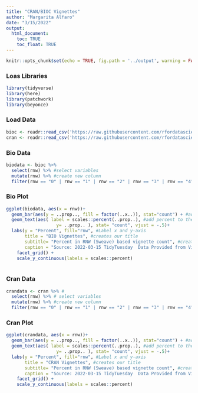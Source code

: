 ```yaml
---
title: "CRAN/BIOC Vignettes"
author: "Margarita Alfaro"
date: "3/15/2022"
output: 
  html_document:
    toc: TRUE
    toc_float: TRUE
---
```


```r
knitr::opts_chunk$set(echo = TRUE, fig.path = '../output', warning = FALSE, message = FALSE)
```

### Loas Libraries ###
```r
library(tidyverse)
library(here)
library(patchwork)
library(beyonce)
```

### Load Data ###
```r
bioc <- readr::read_csv('https://raw.githubusercontent.com/rfordatascience/tidytuesday/master/data/2022/2022-03-15/bioc.csv')
cran <- readr::read_csv('https://raw.githubusercontent.com/rfordatascience/tidytuesday/master/data/2022/2022-03-15/cran.csv')
```

### Bio Data ###
```r
biodata <- bioc %>%
  select(rnw) %>% #select variables
  mutate(rnw) %>% #create new column
  filter(rnw == "0" | rnw == "1" | rnw == "2" | rnw == "3" | rnw == "4") #filters the rnw
```

### Bio Plot ###
```r
ggplot(biodata, aes(x = rnw))+ 
  geom_bar(aes(y = ..prop.., fill = factor(..x..)), stat="count") + #add a bar graph
  geom_text(aes( label = scales::percent(..prop..), #add percent to the graph
                   y= ..prop.. ), stat= "count", vjust = -.5)+
  labs(y = "Percent", fill="rnw", #Label x and y-axis
       title = "BIO Vignettes", #creates our title
       subtitle= "Percent in RNW (Sweave) based vignette count", #creates and label the subtitle
       caption = "Source: 2022-03-15 TidyTuesday  Data Provided from Vignette Analysis by Robert Flight") + #add source where the data was extracted
    facet_grid() +
    scale_y_continuous(labels = scales::percent)
  
```

### Cran Data ###
```r
crandata <- cran %>% #
  select(rnw) %>% # select variables
  mutate(rnw) %>% #create new column
  filter(rnw == "0" | rnw == "1" | rnw == "2" | rnw == "3" | rnw == "4") #filter specific values in rnw
```

### Cran Plot ###
```r
ggplot(crandata, aes(x = rnw))+ 
  geom_bar(aes(y = ..prop.., fill = factor(..x..)), stat="count") + #add a bar graph
  geom_text(aes( label = scales::percent(..prop..), #add percent to the graph
                   y= ..prop.. ), stat= "count", vjust = -.5)+
  labs(y = "Percent", fill="rnw", #Label x and y-axis
       title = "CRAN Vignettes", #creates our title
       subtitle= "Percent in RNW (Sweave) based vignette count", #creates and label the subtitle
       caption = "Source: 2022-03-15 TidyTuesday  Data Provided from Vignette Analysis by Robert Flight") + #add source where the data was extracted
    facet_grid() +
    scale_y_continuous(labels = scales::percent)
```



